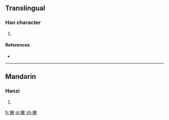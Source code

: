 ==Translingual==

===Han character===
{{Han char|rn=94|rad=犬|as=12|sn=15|four=4824<sub>0</sub>|canj=大竹火月大 (KHFBK)}}

# {{defn|Han|sort=犬12}}

====References====
* {{Han ref|kx=0718.100|dkj=20673|dj=1129.250|hdz=21368.060|uh=7359|ud=29529|bh=E67E|bd=59006}}

----

==Mandarin==

===Hanzi===
{{cmn-hanzi|pin=[[bì]] ([[bi4]])|wg=pi<sup>4</sup>}}

# {{defn|Mandarin|sort=犬12}}

[[fr:獙]]
[[pl:獙]]
[[zh:獙]]